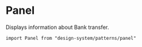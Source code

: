 

<Meta of={Stories} />

# Panel

Displays information about Bank transfer.

`import Panel from "design-system/patterns/panel"`

<Canvas of={Stories.Overview} />

<ArgTypes />
